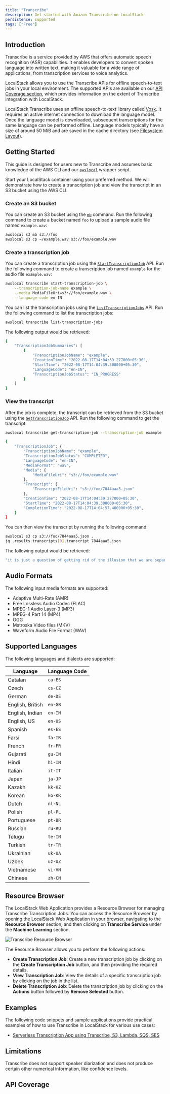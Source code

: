 ```yaml
---
title: "Transcribe"
description: Get started with Amazon Transcribe on LocalStack
persistence: supported
tags: ["Free"]
---
```



## Introduction

Transcribe is a service provided by AWS that offers automatic speech recognition (ASR) capabilities.
It enables developers to convert spoken language into written text, making it valuable for a wide range of applications, from transcription services to voice analytics.

LocalStack allows you to use the Transcribe APIs for offline speech-to-text jobs in your local environment.
The supported APIs are available on our [API Coverage section](#api-coverage), which provides information on the extent of Transcribe integration with LocalStack.

LocalStack Transcribe uses an offline speech-to-text library called [Vosk](https://alphacephei.com/vosk/).
It requires an active internet connection to download the language model.
Once the language model is downloaded, subsequent transcriptions for the same language can be performed offline.
Language models typically have a size of around 50 MiB and are saved in the cache directory (see [Filesystem Layout](/aws/capabilities/config/filesystem)).

## Getting Started

This guide is designed for users new to Transcribe and assumes basic knowledge of the AWS CLI and our [`awslocal`](https://github.com/localstack/awscli-local)  wrapper script.

Start your LocalStack container using your preferred method.
We will demonstrate how to create a transcription job and view the transcript in an S3 bucket using the AWS CLI.

### Create an S3 bucket

You can create an S3 bucket using the [`mb`](https://docs.aws.amazon.com/cli/latest/reference/s3/mb.html) command.
Run the following command to create a bucket named `foo` to upload a sample audio file named `example.wav`:

```bash
awslocal s3 mb s3://foo
awslocal s3 cp ~/example.wav s3://foo/example.wav
```

### Create a transcription job

You can create a transcription job using the [`StartTranscriptionJob`](https://docs.aws.amazon.com/transcribe/latest/APIReference/API_StartTranscriptionJob.html) API.
Run the following command to create a transcription job named `example` for the audio file `example.wav`:

```bash
awslocal transcribe start-transcription-job \
    --transcription-job-name example \
    --media MediaFileUri=s3://foo/example.wav \
    --language-code en-IN
```

You can list the transcription jobs using the [`ListTranscriptionJobs`](https://docs.aws.amazon.com/transcribe/latest/APIReference/API_ListTranscriptionJobs.html) API.
Run the following command to list the transcription jobs:

```bash
awslocal transcribe list-transcription-jobs
```

The following output would be retrieved:

```bash title="Output"
{
    "TranscriptionJobSummaries": [
        {
            "TranscriptionJobName": "example",
            "CreationTime": "2022-08-17T14:04:39.277000+05:30",
            "StartTime": "2022-08-17T14:04:39.308000+05:30",
            "LanguageCode": "en-IN",
            "TranscriptionJobStatus": "IN_PROGRESS"
        }
    ]
}
```

### View the transcript

After the job is complete, the transcript can be retrieved from the S3 bucket using the [`GetTranscriptionJob`](https://docs.aws.amazon.com/transcribe/latest/APIReference/API_GetTranscriptionJob.html) API.
Run the following command to get the transcript:

```bash
awslocal transcribe get-transcription-job --transcription-job example
```

```bash title="Output"
{
    "TranscriptionJob": {
        "TranscriptionJobName": "example",
        "TranscriptionJobStatus": "COMPLETED",
        "LanguageCode": "en-IN",
        "MediaFormat": "wav",
        "Media": {
            "MediaFileUri": "s3://foo/example.wav"
        },
        "Transcript": {
            "TranscriptFileUri": "s3://foo/7844aaa5.json"
        },
        "CreationTime": "2022-08-17T14:04:39.277000+05:30",
        "StartTime": "2022-08-17T14:04:39.308000+05:30",
        "CompletionTime": "2022-08-17T14:04:57.400000+05:30",
    }
}
```

You can then view the transcript by running the following command:

```bash
awslocal s3 cp s3://foo/7844aaa5.json .
jq .results.transcripts[0].transcript 7844aaa5.json
```

The following output would be retrieved:

```bash title="Output"
"it is just a question of getting rid of the illusion that we are separate from nature"
```

## Audio Formats

The following input media formats are supported:

- Adaptive Multi-Rate (AMR)
- Free Lossless Audio Codec (FLAC)
- MPEG-1 Audio Layer-3 (MP3)
- MPEG-4 Part 14 (MP4)
- OGG
- Matroska Video files (MKV)
- Waveform Audio File Format (WAV)

## Supported Languages

The following languages and dialects are supported:

| Language         | Language Code |
| ---------------- | ------------- |
| Catalan          | `ca-ES`       |
| Czech            | `cs-CZ`       |
| German           | `de-DE`       |
| English, British | `en-GB`       |
| English, Indian  | `en-IN`       |
| English, US      | `en-US`       |
| Spanish          | `es-ES`       |
| Farsi            | `fa-IR`       |
| French           | `fr-FR`       |
| Gujarati         | `gu-IN`       |
| Hindi            | `hi-IN`       |
| Italian          | `it-IT`       |
| Japan            | `ja-JP`       |
| Kazakh           | `kk-KZ`       |
| Korean           | `ko-KR`       |
| Dutch            | `nl-NL`       |
| Polish           | `pl-PL`       |
| Portuguese       | `pt-BR`       |
| Russian          | `ru-RU`       |
| Telugu           | `te-IN`       |
| Turkish          | `tr-TR`       |
| Ukrainian        | `uk-UA`       |
| Uzbek            | `uz-UZ`       |
| Vietnamese       | `vi-VN`       |
| Chinese          | `zh-CN`       |

## Resource Browser

The LocalStack Web Application provides a Resource Browser for managing Transcribe Transcription Jobs.
You can access the Resource Browser by opening the LocalStack Web Application in your browser, navigating to the **Resource Browser** section, and then clicking on **Transcribe Service** under the **Machine Learning** section.

![Transcribe Resource Browser](/images/aws/transcribe-resource-browser.png)

The Resource Browser allows you to perform the following actions:

- **Create Transcription Job**: Create a new transcription job by clicking on the **Create Transcription Job** button, and then providing the required details.
- **View Transcription Job**: View the details of a specific transcription job by clicking on the job in the list.
- **Delete Transcription Job**: Delete the transcription job by clicking on the **Actions** button followed by **Remove Selected** button.

## Examples

The following code snippets and sample applications provide practical examples of how to use Transcribe in LocalStack for various use cases:

- [Serverless Transcription App using Transcribe, S3, Lambda, SQS, SES](https://github.com/localstack-samples/sample-serverless-transcribe)

## Limitations

Transcribe does not support speaker diarization and does not produce certain other numerical information, like confidence levels.

## API Coverage

<FeatureCoverage service="transcribe" client:load />
